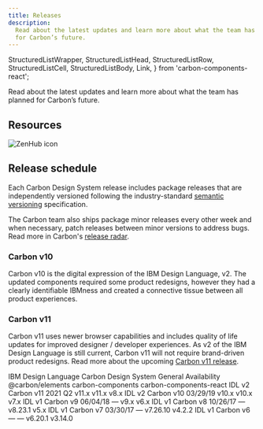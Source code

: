 ```yaml
---
title: Releases
description:
  Read about the latest updates and learn more about what the team has planned
  for Carbon’s future.
---
```


  StructuredListWrapper,
  StructuredListHead,
  StructuredListRow,
  StructuredListCell,
  StructuredListBody,
  Link,
} from 'carbon-components-react';

<PageDescription>

Read about the latest updates and learn more about what the team has planned for
Carbon’s future.

</PageDescription>

## Resources

<Row className="resource-card-group">
<Column colMd={4} colLg={4} noGutterSm>
  <ResourceCard
    subTitle="Changelog"
    href="https://github.com/carbon-design-system/carbon/releases">
    <MdxIcon name="github" />
  </ResourceCard>
</Column>
<Column colMd={4} colLg={4} noGutterSm>
  <ResourceCard
    subTitle="Roadmap"
    href="https://app.zenhub.com/workspaces/system-squad-593830641344b813db10934d/roadmap">

![ZenHub icon](images/z-icon.svg)

  </ResourceCard>
</Column>
</Row>

## Release schedule

Each Carbon Design System release includes package releases that are
independently versioned following the industry-standard
[semantic versioning](https://semver.org) specification.

The Carbon team also ships package minor releases every other week and when
necessary, patch releases between minor versions to address bugs. Read more in
Carbon's
[release radar](https://github.com/carbon-design-system/carbon/wiki/Release-radar).

### Carbon v10

Carbon v10 is the digital expression of the IBM Design Language, v2. The updated
components required some product redesigns, however they had a clearly
identifiable IBMness and created a connective tissue between all product
experiences.

### Carbon v11

Carbon v11 uses newer browser capabilities and includes quality of life updates
for improved designer / developer experiences. As v2 of the IBM Design Language
is still current, Carbon v11 will not require brand-driven product redesigns.
Read more about the upcoming
[Carbon v11 release](https://medium.com/carbondesign/whats-coming-to-carbon-in-2021-39a4c7d1762a).

<StructuredListWrapper>
  <StructuredListHead>
    <StructuredListRow head>
      <StructuredListCell head>IBM Design Language</StructuredListCell>
      <StructuredListCell head>Carbon Design System</StructuredListCell>
      <StructuredListCell head>General Availability</StructuredListCell>
      <StructuredListCell head>@carbon/elements</StructuredListCell>
      <StructuredListCell head>carbon-components</StructuredListCell>
      <StructuredListCell head>carbon-components-react</StructuredListCell>
    </StructuredListRow>
  </StructuredListHead>
  <StructuredListBody>
    <StructuredListRow>
      <StructuredListCell>
        <Link href="https://www.ibm.com/design/language">IDL v2</Link>
      </StructuredListCell>
      <StructuredListCell>Carbon v11</StructuredListCell>
      <StructuredListCell>2021 Q2</StructuredListCell>
      <StructuredListCell>v11.x</StructuredListCell>
      <StructuredListCell>v11.x</StructuredListCell>
      <StructuredListCell>v8.x</StructuredListCell>
    </StructuredListRow>
    <StructuredListRow>
      <StructuredListCell>
        <Link href="https://www.ibm.com/design/language">IDL v2</Link>
      </StructuredListCell>
      <StructuredListCell>
        <Link href="https://www.carbondesignsystem.com">Carbon v10</Link>
      </StructuredListCell>
      <StructuredListCell>03/29/19</StructuredListCell>
      <StructuredListCell>
        <Link href="https://www.npmjs.com/package/@carbon/elements/v/latest">
          v10.x
        </Link>
      </StructuredListCell>
      <StructuredListCell>
        <Link href="https://www.npmjs.com/package/carbon-components/v/latest">
          v10.x
        </Link>
      </StructuredListCell>
      <StructuredListCell>
        <Link href="https://www.npmjs.com/package/carbon-components-react/v/latest">
          v7.x
        </Link>
      </StructuredListCell>
    </StructuredListRow>
    <StructuredListRow>
      <StructuredListCell>IDL v1</StructuredListCell>
      <StructuredListCell>
        <Link href="https://v9.carbondesignsystem.com">Carbon v9</Link>
      </StructuredListCell>
      <StructuredListCell>06/04/18</StructuredListCell>
      <StructuredListCell>—</StructuredListCell>
      <StructuredListCell>
        <Link href="https://www.npmjs.com/package/carbon-components/v/9.x">
          v9.x
        </Link>
      </StructuredListCell>
      <StructuredListCell>
        <Link href="https://www.npmjs.com/package/carbon-components-react/v/6.x">
          v6.x
        </Link>
      </StructuredListCell>
    </StructuredListRow>
    <StructuredListRow>
      <StructuredListCell>IDL v1</StructuredListCell>
      <StructuredListCell>
        <Link href="https://v8.carbondesignsystem.com">Carbon v8</Link>
      </StructuredListCell>
      <StructuredListCell>10/26/17</StructuredListCell>
      <StructuredListCell>—</StructuredListCell>
      <StructuredListCell>
        <Link href="https://www.npmjs.com/package/carbon-components/v/8.23.1">
          v8.23.1
        </Link>
      </StructuredListCell>
      <StructuredListCell>
        <Link href="https://www.npmjs.com/package/carbon-components-react/v/5.x">
          v5.x
        </Link>
      </StructuredListCell>
    </StructuredListRow>
    <StructuredListRow>
      <StructuredListCell>IDL v1</StructuredListCell>
      <StructuredListCell>
        <Link href="https://v7.carbondesignsystem.com">Carbon v7</Link>
      </StructuredListCell>
      <StructuredListCell>03/30/17</StructuredListCell>
      <StructuredListCell>—</StructuredListCell>
      <StructuredListCell>
        <Link href="https://www.npmjs.com/package/carbon-components/v/7.26.10">
          v7.26.10
        </Link>
      </StructuredListCell>
      <StructuredListCell>
        <Link href="https://www.npmjs.com/package/carbon-components-react/v/4.2.2">
          v4.2.2
        </Link>
      </StructuredListCell>
    </StructuredListRow>
    <StructuredListRow>
      <StructuredListCell>IDL v1</StructuredListCell>
      <StructuredListCell>
        <Link href="https://v6.carbondesignsystem.com">Carbon v6</Link>
      </StructuredListCell>
      <StructuredListCell>—</StructuredListCell>
      <StructuredListCell>—</StructuredListCell>
      <StructuredListCell>
        <Link href="https://www.npmjs.com/package/carbon-components/v/6.20.1">
          v6.20.1
        </Link>
      </StructuredListCell>
      <StructuredListCell>
        <Link href="https://www.npmjs.com/package/carbon-components-react/v/3.14.0">
          v3.14.0
        </Link>
      </StructuredListCell>
    </StructuredListRow>
  </StructuredListBody>
</StructuredListWrapper>
